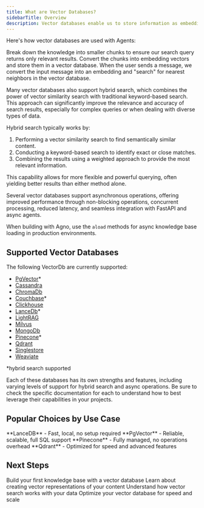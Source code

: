 ```yaml
---
title: What are Vector Databases?
sidebarTitle: Overview
description: Vector databases enable us to store information as embeddings and search for "results similar" to our input query using cosine similarity or full text search. These results are then provided to the Agent as context so it can respond in a context-aware manner using Retrieval Augmented Generation (RAG).
---
```


Here's how vector databases are used with Agents:

<Steps>
  <Step title="Chunk the information">
    Break down the knowledge into smaller chunks to ensure our search query
    returns only relevant results.
  </Step>
  <Step title="Load the knowledge base">
    Convert the chunks into embedding vectors and store them in a vector
    database.
  </Step>
  <Step title="Search the knowledge base">
    When the user sends a message, we convert the input message into an
    embedding and "search" for nearest neighbors in the vector database.
  </Step>
</Steps>

Many vector databases also support hybrid search, which combines the power of vector similarity search with traditional keyword-based search. This approach can significantly improve the relevance and accuracy of search results, especially for complex queries or when dealing with diverse types of data.

Hybrid search typically works by:

1. Performing a vector similarity search to find semantically similar content.
2. Conducting a keyword-based search to identify exact or close matches.
3. Combining the results using a weighted approach to provide the most relevant information.

This capability allows for more flexible and powerful querying, often yielding better results than either method alone.

<Card title="⚡ Asynchronous Operations">
  <p>Several vector databases support asynchronous operations, offering improved performance through non-blocking operations, concurrent processing, reduced latency, and seamless integration with FastAPI and async agents.</p>
  <Tip className="mt-4">
    When building with Agno, use the <code>aload</code> methods for async knowledge base loading in production environments.
  </Tip>
</Card>

## Supported Vector Databases

The following VectorDb are currently supported:

- [PgVector](../vectordb/pgvector)\*
- [Cassandra](../vectordb/cassandra)
- [ChromaDb](../vectordb/chroma)
- [Couchbase](../vectordb/couchbase)\*
- [Clickhouse](../vectordb/clickhouse)
- [LanceDb](../vectordb/lancedb)\*
- [LightRAG](../vectordb/lightrag)
- [Milvus](../vectordb/milvus)
- [MongoDb](../vectordb/mongodb)
- [Pinecone](../vectordb/pinecone)\*
- [Qdrant](../vectordb/qdrant)
- [Singlestore](../vectordb/singlestore)
- [Weaviate](../vectordb/weaviate)

\*hybrid search supported

Each of these databases has its own strengths and features, including varying levels of support for hybrid search and async operations. Be sure to check the specific documentation for each to understand how to best leverage their capabilities in your projects.

## Popular Choices by Use Case

<CardGroup cols={2}>
  <Card title="Development & Testing" icon="laptop-code" href="/concepts/vectordb/lancedb">
    **LanceDB** - Fast, local, no setup required
  </Card>
  <Card title="Production at Scale" icon="server" href="/concepts/vectordb/pgvector">
    **PgVector** - Reliable, scalable, full SQL support
  </Card>
  <Card title="Managed Service" icon="cloud" href="/concepts/vectordb/pinecone">
    **Pinecone** - Fully managed, no operations overhead
  </Card>
  <Card title="High Performance" icon="gauge" href="/concepts/vectordb/qdrant">
    **Qdrant** - Optimized for speed and advanced features
  </Card>
</CardGroup>

## Next Steps

<CardGroup cols={2}>
  <Card title="Getting Started" icon="rocket" href="/concepts/knowledge/getting-started">
    Build your first knowledge base with a vector database
  </Card>
  <Card title="Embeddings" icon="vector-square" href="/concepts/knowledge/embedder/overview">
    Learn about creating vector representations of your content
  </Card>
  <Card title="Search & Retrieval" icon="magnifying-glass" href="/concepts/knowledge/core-concepts/search-retrieval">
    Understand how vector search works with your data
  </Card>
  <Card title="Performance Tips" icon="gauge" href="/concepts/knowledge/advanced/performance-tips">
    Optimize your vector database for speed and scale
  </Card>
</CardGroup>